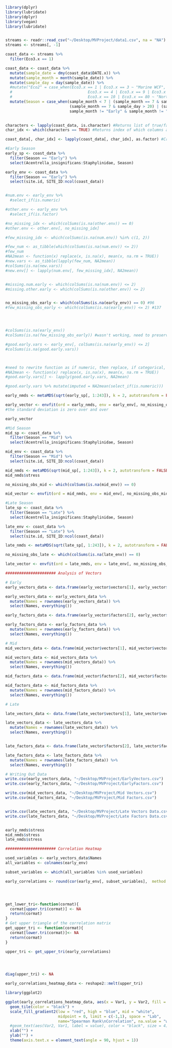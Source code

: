 ```r
library(dplyr)
library(lubridate)
library(dplyr)
library(vegan)
library(lubridate)


streams <- readr::read_csv("~/Desktop/MVProject/data1.csv", na = "NA")
streams <- streams[, -1]

coast_data <- streams %>%
  filter(Eco3.x == 1) 

coast_data <- coast_data %>%
  mutate(sample_date = dmy(coast_data$DATE.x)) %>%
  mutate(sample_month = month(sample_date)) %>%
  mutate(sample_day = day(sample_date)) %>%
  #mutate("Eco2" = case_when(Eco3.x == 1 | Eco3.x == 3 ~ "Marine WCF", 
  #                                 Eco3.x == 4 | Eco3.x == 9 | Eco3.x == 11 | Eco3.x == 78 ~ "Western FM",                  
  #                                 Eco3.x == 10 | Eco3.x == 80 ~ "Northern AD")) %>%
  mutate(Season = case_when(sample_month < 7 | (sample_month == 7 & sample_day <= 20) ~ "Early",
                            (sample_month == 7 & sample_day > 20) | (sample_month == 8 & sample_day <= 20) ~ "Mid",
                            sample_month != "Early" & sample_month != "Mid" ~ "Late")) 
  

characters <- lapply(coast_data, is.character) #Returns list of true/false for each column
char_idx <- which(characters == TRUE) #Returns index of which columns are characters

coast_data[, char_idx] <- lapply(coast_data[, char_idx], as.factor) #Creates factors from these cols
```

```r
#Early Season
early_sp <- coast_data %>%
  filter(Season == "Early") %>%
  select(Acentrella_insignificans:Staphylinidae, Season) 

early_env <- coast_data %>%
  filter(Season == "Early") %>%
  select(site.id, SITE_ID:ncol(coast_data))


#num.env <- early_env %>%
  #select_if(is.numeric)

#other.env <- early_env %>%
  #select_if(is.factor)

#no_missing_idx <- which(colSums(is.na(other.env)) == 0)
#other.env <- other.env[, no_missing_idx]

#few_missing_idx <- which(colSums(is.na(num.env)) %in% c(1, 2))

#few_num <- as_tibble(which(colSums(is.na(num.env)) <= 2))
#few_num
#NA2mean <- function(x) replace(x, is.na(x), mean(x, na.rm = TRUE))
#new.vars <- as_tibble(lapply(few_num, NA2mean))
#colSums(is.na(new.vars))
#new.env[] <- lapply(num.env[, few_missing_idx], NA2mean))


#missing.num.early <- which(colSums(is.na(num.env)) <= 2)
#missing.other.early <- which(colSums(is.na(other.env)) <= 2)


no_missing_obs_early <- which(colSums(is.na(early_env)) == 0) #96
#few_missing_obs_early <- which(colSums(is.na(early_env)) <= 2) #137




#colSums(is.na(early_env))
#colSums(is.na(few_missing_obs_early)) #wasn't working, need to preserve dataframe maybe.

#good.early.vars <- early_env[, colSums(is.na(early_env)) <= 2]
#colSums(is.na(good.early.vars))



#need to rewrite function as if numeric, then replace, if categorical, then ? maybe drop?
#NA2mean <- function(x) replace(x, is.na(x), mean(x, na.rm = TRUE))
#good.early.vars[] <- lapply(good.early.vars, NA2mean)

#good.early.vars %>% mutate(imputed = NA2mean(select_if(is.numeric)))

early_nmds <- metaMDS(sqrt(early_sp[, 1:243]), k = 2, autotransform = FALSE, try = 100)

early_vector <- envfit(ord = early_nmds, env = early_env[, no_missing_obs_early], permutations = 10000)
#the standard deviation is zero over and over

early_vector
```

```r
#Mid Season
mid_sp <- coast_data %>%
  filter(Season == "Mid") %>%
  select(Acentrella_insignificans:Staphylinidae, Season)

mid_env <- coast_data %>%
  filter(Season == "Mid") %>%
  select(site.id, SITE_ID:ncol(coast_data))

mid_nmds <- metaMDS(sqrt(mid_sp[, 1:243]), k = 2, autotransform = FALSE)
mid_nmds$stress

no_missing_obs_mid <- which(colSums(is.na(mid_env)) == 0)

mid_vector <- envfit(ord = mid_nmds, env = mid_env[, no_missing_obs_mid])
```

```r
#Late Season
late_sp <- coast_data %>%
  filter(Season == "Late") %>%
  select(Acentrella_insignificans:Staphylinidae, Season) 

late_env <- coast_data %>%
  filter(Season == "Late") %>%
  select(site.id, SITE_ID:ncol(coast_data))

late_nmds <- metaMDS(sqrt(late_sp[, 1:243]), k = 2, autotransform = FALSE)

no_missing_obs_late <- which(colSums(is.na(late_env)) == 0)

late_vector <- envfit(ord = late_nmds, env = late_env[, no_missing_obs_late])
```


```r
###################### Analysis of Vectors

# Early
early_vectors_data <- data.frame(early_vector$vectors[1], early_vector$vectors[2], early_vector$vectors[3], early_vector$vectors[4])

early_vectors_data <- early_vectors_data %>%
  mutate(Names = rownames(early_vectors_data)) %>%
  select(Names, everything())

early_factors_data <- data.frame(early_vector$factors[2], early_vector$factors[3], early_vector$factors[4])

early_factors_data <- early_factors_data %>%
  mutate(Names = rownames(early_factors_data)) %>%
  select(Names, everything())
```

```r
# Mid
mid_vectors_data <- data.frame(mid_vector$vectors[1], mid_vector$vectors[2], mid_vector$vectors[3], mid_vector$vectors[4])

mid_vectors_data <- mid_vectors_data %>%
  mutate(Names = rownames(mid_vectors_data)) %>%
  select(Names, everything())

mid_factors_data <- data.frame(mid_vector$factors[2], mid_vector$factors[3], mid_vector$factors[4])

mid_factors_data <- mid_factors_data %>%
  mutate(Names = rownames(mid_factors_data)) %>%
  select(Names, everything())
```

```r
# Late

late_vectors_data <- data.frame(late_vector$vectors[1], late_vector$vectors[2], late_vector$vectors[3], late_vector$vectors[4])

late_vectors_data <- late_vectors_data %>%
  mutate(Names = rownames(late_vectors_data)) %>%
  select(Names, everything())


late_factors_data <- data.frame(late_vector$factors[2], late_vector$factors[3], late_vector$factors[4])

late_factors_data <- late_factors_data %>%
  mutate(Names = rownames(late_factors_data)) %>%
  select(Names, everything())
```


```r
# Writing Out Data
write.csv(early_vectors_data, "~/Desktop/MVProject/EarlyVectors.csv")
write.csv(early_factors_data, "~/Desktop/MVProject/EarlyFactors.csv")

write.csv(mid_vectors_data, "~/Desktop/MVProject/Mid Vectors.csv")
write.csv(mid_factors_data, "~/Desktop/MVProject/Mid Factors.csv")


write.csv(late_vectors_data, "~/Desktop/MVProject/Late Vectors Data.csv")
write.csv(late_factors_data, "~/Desktop/MVProject/Late Factors Data.csv")


early_nmds$stress
mid_nmds$stress
late_nmds$stress
```

```r
###################### Correlation Heatmap 

used_variables <- early_vectors_data$Names
all_variables <- colnames(early_env)

subset_variables <- which(all_variables %in% used_variables)

early_correlations <- round(cor(early_env[, subset_variables],  method = "spearman"), 2)




get_lower_tri<-function(cormat){
  cormat[upper.tri(cormat)] <- NA
  return(cormat)
}
# Get upper triangle of the correlation matrix
get_upper_tri <- function(cormat){
  cormat[lower.tri(cormat)]<- NA
  return(cormat)
}

upper_tri <- get_upper_tri(early_correlations)




diag(upper_tri) <- NA

early_correlations_heatmap_data <- reshape2::melt(upper_tri)

library(ggplot2)

ggplot(early_correlations_heatmap_data, aes(x = Var1, y = Var2, fill = value)) + 
  geom_tile(color = "black") + 
  scale_fill_gradient2(low = "red", high = "blue", mid = "white", 
                       midpoint = 0, limit = c(-1,1), space = "Lab", 
                       name="Spearman Rank\nCorrelation", na.value = "white") +
  #geom_text(aes(Var2, Var1, label = value), color = "black", size = 4) +
  xlab("") + 
  ylab("") +
  theme(axis.text.x = element_text(angle = 90, hjust = 1))
```
